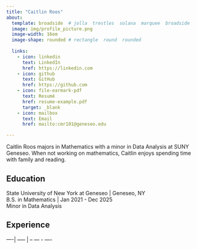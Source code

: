 ```yaml
---
title: "Caitlin Roos" 
about:
  template: broadside  # jolla  trestles  solana  marquee  broadside
  image: img/profile_picture.png
  image-width: 16em
  image-shape: rounded # rectangle  round  rounded
  
  links:
    - icon: linkedin
      text: LinkedIn
      href: https://linkedin.com
    - icon: github
      text: GitHub
      href: https://github.com
    - icon: file-earmark-pdf
      text: Resumé
      href: resume-example.pdf
      target: _blank
    - icon: mailbox
      text: Email
      href: mailto:cmr101@geneseo.edu

---
```



Caitlin Roos majors in Mathematics with a minor in Data Analysis at SUNY Geneseo. When not working on mathematics, Caitlin enjoys spending time with family and reading.

## Education

State University of New York at Geneseo | Geneseo, NY <br>
B.S. in Mathematics | Jan 2021 - Dec 2025 <br>
Minor in Data Analysis

## Experience

----| ----- | -- --- -  ----


